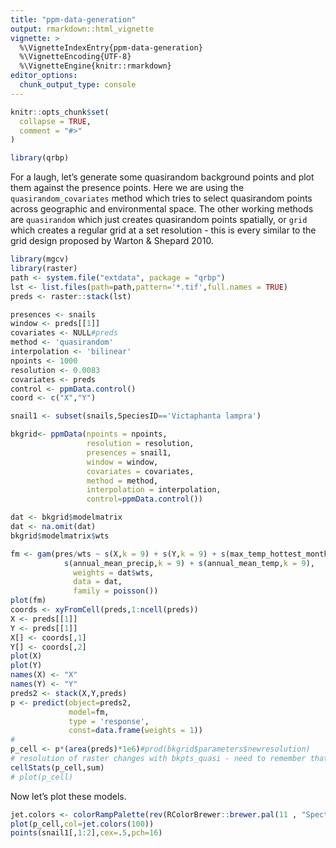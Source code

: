 ```yaml
---
title: "ppm-data-generation"
output: rmarkdown::html_vignette
vignette: >
  %\VignetteIndexEntry{ppm-data-generation}
  %\VignetteEncoding{UTF-8}
  %\VignetteEngine{knitr::rmarkdown}
editor_options: 
  chunk_output_type: console
---
```


```r
knitr::opts_chunk$set(
  collapse = TRUE,
  comment = "#>"
)
```

```r
library(qrbp)
```

For a laugh, let's generate some quasirandom background points and plot them against the presence points. Here we are using the `quasirandom_covariates` method which tries to select quasirandom points across geographic and environmental space. The other working methods are `quasirandom` which just creates quasirandom points spatially, or `grid` which creates a regular grid at a set resolution - this is every similar to the grid design proposed by Warton & Shepard 2010.

```r
library(mgcv)
library(raster)
path <- system.file("extdata", package = "qrbp")
lst <- list.files(path=path,pattern='*.tif',full.names = TRUE)
preds <- raster::stack(lst)

presences <- snails
window <- preds[[1]]
covariates <- NULL#preds
method <- 'quasirandom'
interpolation <- 'bilinear'
npoints <- 1000
resolution <- 0.0083
covariates <- preds
control <- ppmData.control()
coord <- c("X","Y")

snail1 <- subset(snails,SpeciesID=='Victaphanta lampra')

bkgrid<- ppmData(npoints = npoints,
                 resolution = resolution,
                 presences = snail1,
                 window = window,
                 covariates = covariates,
                 method = method,
                 interpolation = interpolation,
                 control=ppmData.control())

dat <- bkgrid$modelmatrix
dat <- na.omit(dat)
bkgrid$modelmatrix$wts

fm <- gam(pres/wts ~ s(X,k = 9) + s(Y,k = 9) + s(max_temp_hottest_month,k = 9) +
            s(annual_mean_precip,k = 9) + s(annual_mean_temp,k = 9),
              weights = dat$wts,
              data = dat,
              family = poisson())
plot(fm)
coords <- xyFromCell(preds,1:ncell(preds))
X <- preds[[1]]
Y <- preds[[1]]
X[] <- coords[,1]
Y[] <- coords[,2]
plot(X)
plot(Y)
names(X) <- "X"
names(Y) <- "Y"
preds2 <- stack(X,Y,preds)
p <- predict(object=preds2,
             model=fm,
             type = 'response',
             const=data.frame(weights = 1))
# 
p_cell <- p*(area(preds)*1e6)#prod(bkgrid$parameters$newresolution)
# resolution of raster changes with bkpts_quasi - need to remember that. 
cellStats(p_cell,sum)
# plot(p_cell)

```

Now let's plot these models.
```r
jet.colors <- colorRampPalette(rev(RColorBrewer::brewer.pal(11 , "Spectral")[-11]))
plot(p_cell,col=jet.colors(100))
points(snail1[,1:2],cex=.5,pch=16)
```
